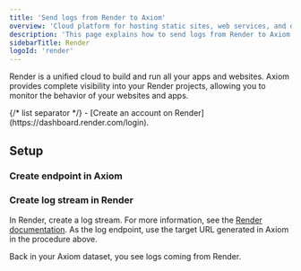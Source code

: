```yaml
---
title: 'Send logs from Render to Axiom'
overview: 'Cloud platform for hosting static sites, web services, and databases'
description: 'This page explains how to send logs from Render to Axiom.'
sidebarTitle: Render
logoId: 'render'
---
```



Render is a unified cloud to build and run all your apps and websites. Axiom provides complete visibility into your Render projects, allowing you to monitor the behavior of your websites and apps.

<Prerequisites />
{/* list separator */}
- [Create an account on Render](https://dashboard.render.com/login).

## Setup

### Create endpoint in Axiom

<SetUpEndpoint endpointName="Secure Syslog" />

### Create log stream in Render

In Render, create a log stream. For more information, see the [Render documentation](https://docs.render.com/log-streams). As the log endpoint, use the target URL generated in Axiom in the procedure above.

Back in your Axiom dataset, you see logs coming from Render.
